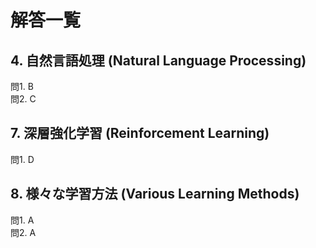 # 解答一覧

## 4. 自然言語処理 (Natural Language Processing)
問1. B  
問2. C  

## 7. 深層強化学習 (Reinforcement Learning)
問1. D  

## 8. 様々な学習方法 (Various Learning Methods)
問1. A  
問2. A  
